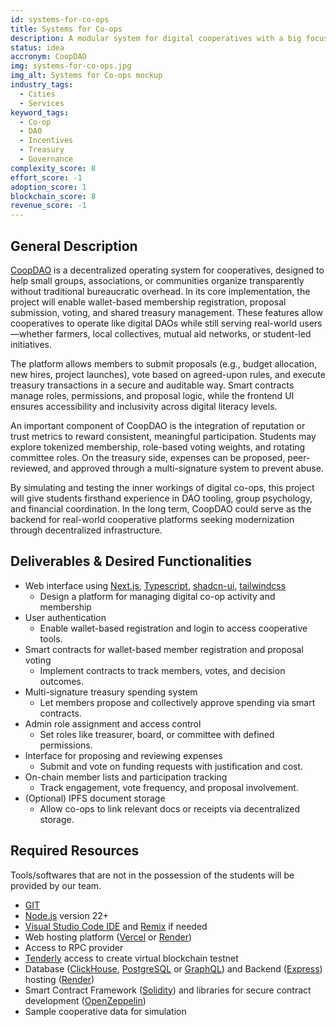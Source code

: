 ```yaml
---
id: systems-for-co-ops
title: Systems for Co-ops
description: A modular system for digital cooperatives with a big focus on accessibility and ease of use. Members join via wallet, vote on proposals, and manage shared resources and finances. Include a treasury dashboard, proposal history, and access roles. Designed for groups that want to operate transparently and democratically without centralized software. Could simulate DAO-like operations with real-world use cases.
status: idea
accronym: CoopDAO
img: systems-for-co-ops.jpg
img_alt: Systems for Co-ops mockup
industry_tags:
  - Cities
  - Services
keyword_tags:
  - Co-op
  - DAO
  - Incentives
  - Treasury
  - Governance
complexity_score: 8
effort_score: -1
adoption_score: 1
blockchain_score: 8
revenue_score: -1
---
```


## General Description

[CoopDAO](https://coopdao.monark.io) is a decentralized operating system for cooperatives, designed to help small groups, associations, or communities organize transparently without traditional bureaucratic overhead. In its core implementation, the project will enable wallet-based membership registration, proposal submission, voting, and shared treasury management. These features allow cooperatives to operate like digital DAOs while still serving real-world users—whether farmers, local collectives, mutual aid networks, or student-led initiatives.

The platform allows members to submit proposals (e.g., budget allocation, new hires, project launches), vote based on agreed-upon rules, and execute treasury transactions in a secure and auditable way. Smart contracts manage roles, permissions, and proposal logic, while the frontend UI ensures accessibility and inclusivity across digital literacy levels.

An important component of CoopDAO is the integration of reputation or trust metrics to reward consistent, meaningful participation. Students may explore tokenized membership, role-based voting weights, and rotating committee roles. On the treasury side, expenses can be proposed, peer-reviewed, and approved through a multi-signature system to prevent abuse.

By simulating and testing the inner workings of digital co-ops, this project will give students firsthand experience in DAO tooling, group psychology, and financial coordination. In the long term, CoopDAO could serve as the backend for real-world cooperative platforms seeking modernization through decentralized infrastructure.

## Deliverables & Desired Functionalities

- Web interface using [Next.js](https://nextjs.org/), [Typescript](https://www.typescriptlang.org/), [shadcn-ui](https://ui.shadcn.com/), [tailwindcss](https://[tailwindcss](https://tailwindcss.com/).com/)
   - Design a platform for managing digital co-op activity and membership
- User authentication 
   - Enable wallet-based registration and login to access cooperative tools.
- Smart contracts for wallet-based member registration and proposal voting
   - Implement contracts to track members, votes, and decision outcomes.
- Multi-signature treasury spending system
   - Let members propose and collectively approve spending via smart contracts.
- Admin role assignment and access control
   - Set roles like treasurer, board, or committee with defined permissions.
- Interface for proposing and reviewing expenses
   - Submit and vote on funding requests with justification and cost.
- On-chain member lists and participation tracking
   - Track engagement, vote frequency, and proposal involvement.
- (Optional) IPFS document storage
   - Allow co-ops to link relevant docs or receipts via decentralized storage.

## Required Resources

Tools/softwares that are not in the possession of the students will be provided by our team.

- [GIT](https://git-scm.com/)
- [Node.js](https://nodejs.org/) version 22+
- [Visual Studio Code IDE](https://code.visualstudio.com/) and [Remix](https://remix-project.org/) if needed
- Web hosting platform ([Vercel](https://vercel.com/) or [Render](https://render.com/))
- Access to RPC provider
- [Tenderly](https://tenderly.co/) access to create virtual blockchain testnet
- Database ([ClickHouse](https://clickhouse.com/), [PostgreSQL](https://www.postgresql.org/) or [GraphQL](https://graphql.org/)) and Backend ([Express](https://expressjs.com/)) hosting ([Render](https://render.com/))
- Smart Contract Framework ([Solidity](https://soliditylang.org/)) and libraries for secure contract development ([OpenZeppelin](https://www.openzeppelin.com/))
- Sample cooperative data for simulation